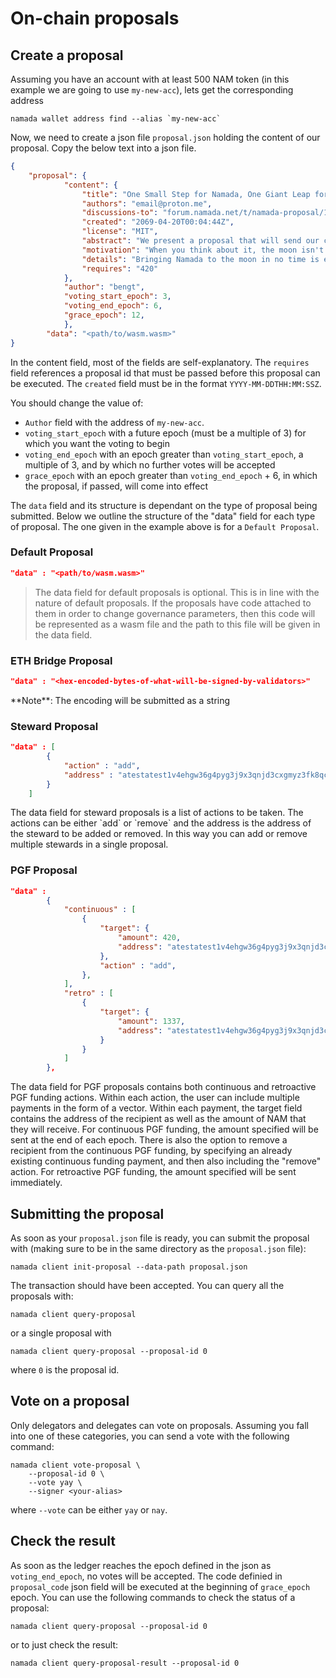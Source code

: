 

# On-chain proposals

## Create a proposal

Assuming you have an account with at least 500 NAM token (in this example we are going to use `my-new-acc`), lets get the corresponding address

```shell copy
namada wallet address find --alias `my-new-acc`
```

Now, we need to create a json file `proposal.json` holding the content of our proposal. Copy the below text into a json file.

```json
{
    "proposal": {
            "content": {
                "title": "One Small Step for Namada, One Giant Leap for Memekind",
                "authors": "email@proton.me",
                "discussions-to": "forum.namada.net/t/namada-proposal/1",
                "created": "2069-04-20T00:04:44Z",
                "license": "MIT",
                "abstract": "We present a proposal that will send our community to the moon. This proposal outlines all training necessary to accomplish this goal. All memers are welcome to join.",
                "motivation": "When you think about it, the moon isn't actually that far away.The moon is only 384,400 km. We have not yet brought Namada to the moon, so it is only natural to use 101 as the prime number for our modular arithmetic operations. 384,400 (mod 101) = 95. 95 km is a distance that can be easily covered by a single person in a single day. Namada was produced by more than 100 people. So 95/100 = 0, rounded to the nearest integer. This means that Namada can reach the moon in no time.",
                "details": "Bringing Namada to the moon in no time is easily achievable. We just need to pass this governance proposal and set the plan in action",
                "requires": "420"
            },
            "author": "bengt",
            "voting_start_epoch": 3,
            "voting_end_epoch": 6,
            "grace_epoch": 12,
            },
        "data": "<path/to/wasm.wasm>"
}
```

In the content field, most of the fields are self-explanatory. The `requires` field references a proposal id that must be passed before this proposal can be executed. The `created` field must be in the format `YYYY-MM-DDTHH:MM:SSZ`.

You should change the value of:

- `Author` field with the address of `my-new-acc`.
- `voting_start_epoch` with a future epoch (must be a multiple of 3) for which you want the voting to begin
- `voting_end_epoch` with an epoch greater than `voting_start_epoch`, a multiple of 3, and by which no further votes will be accepted
- `grace_epoch` with an epoch greater than `voting_end_epoch` + 6, in which the proposal, if passed, will come into effect

The `data` field and its structure is dependant on the type of proposal being submitted. Below we outline the structure of the "data" field for each type of proposal. The one given in the example above is for a `Default Proposal`.

### Default Proposal 

```json
"data" : "<path/to/wasm.wasm>"
```

> The data field for default proposals is optional. This is in line with the nature of default proposals. If the proposals have code attached to them in order to change governance parameters, then this code will be represented as a wasm file and the path to this file will be given in the data field.


### ETH Bridge Proposal

```json
"data" : "<hex-encoded-bytes-of-what-will-be-signed-by-validators>"
```

<Callout>
**Note**:
The encoding will be submitted as a string
</Callout>

### Steward Proposal

```json
"data" : [
        {
            "action" : "add",
            "address" : "atestatest1v4ehgw36g4pyg3j9x3qnjd3cxgmyz3fk8qcrys3hxdp5xwfnx3zyxsj9xgunxsfjg5u5xvzyzrrqtn"
        }
    ]     
```

<Callout>
The data field for steward proposals is a list of actions to be taken. The actions can be either `add` or `remove` and the address is the address of the steward to be added or removed. In this way you can add or remove multiple stewards in a single proposal.
</Callout>

### PGF Proposal
    
```json
"data" :
        {
            "continuous" : [
                {
                    "target": {
                        "amount": 420,
                        "address": "atestatest1v4ehgw36g4pyg3j9x3qnjd3cxgmyz3fk8qcrys3hxdp5xwfnx3zyxsj9xgunxsfjg5u5xvzyzrrqtn"
                    },
                    "action" : "add",
                },
            ],
            "retro" : [
                {
                    "target": {
                        "amount": 1337,
                        "address": "atestatest1v4ehgw36g4pyg3j9x3qnjd3cxgmyz3fk8qcrys3hxdp5xwfnx3zyxsj9xgunxsfjg5u5xvzyzrrqtn"
                    }
                }
            ]
        },  
```

<Callout>
The data field for PGF proposals contains both continuous and retroactive PGF funding actions. Within each action, the user can include multiple payments in the form of a vector. Within each payment, the target field contains the address of the recipient as well as the amount of NAM that they will receive. For continuous PGF funding, the amount specified will be sent at the end of each epoch. There is also the option to remove a recipient from the continuous PGF funding, by specifying an already existing continuous funding payment, and then also including the "remove" action. For retroactive PGF funding, the amount specified will be sent immediately.
</Callout>

## Submitting the proposal
As soon as your `proposal.json` file is ready, you can submit the proposal with (making sure to be in the same directory as the `proposal.json` file):

```shell copy
namada client init-proposal --data-path proposal.json 
```

The transaction should have been accepted. You can query all the proposals with:

```shell copy
namada client query-proposal
```

or a single proposal with

```shell copy
namada client query-proposal --proposal-id 0
```

where `0` is the proposal id.

## Vote on a proposal

Only delegators and delegates can vote on proposals. Assuming you fall into one of these categories, you can send a vote with the following command:

```shell copy
namada client vote-proposal \
    --proposal-id 0 \
    --vote yay \
    --signer <your-alias>
```

where `--vote` can be either `yay` or `nay`.

## Check the result

As soon as the ledger reaches the epoch defined in the json as `voting_end_epoch`, no votes will be accepted. The code definied in `proposal_code` json field will be executed at the beginning of `grace_epoch` epoch. You can use the following commands to check the status of a proposal:

```shell copy
namada client query-proposal --proposal-id 0
```

or to just check the result:

```shell copy
namada client query-proposal-result --proposal-id 0
```
